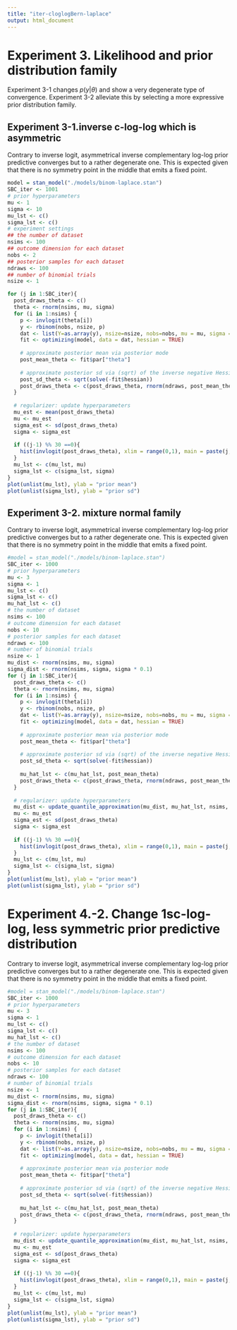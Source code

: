 ```yaml
---
title: "iter-cloglogBern-laplace"
output: html_document
---
```


# Experiment 3. Likelihood and prior distribution family

Experiment 3-1 changes $p(y|\theta)$ and show a very degenerate type of convergence. Experiment 3-2 alleviate this by selecting a more expressive prior distribution family.

## Experiment 3-1.inverse c-log-log which is asymmetric 
Contrary to inverse logit, asymmetrical inverse complementary log-log prior predictive converges but to a rather degenerate one. This is expected given that there is no symmetry point in the middle that emits a fixed point.

```r
model = stan_model("./models/binom-laplace.stan")
SBC_iter <- 1001
# prior hyperparameters
mu <- 1
sigma <- 10
mu_lst <- c()
sigma_lst <- c()
# experiment settings
## the number of dataset
nsims <- 100
## outcome dimension for each dataset
nobs <- 2
## posterior samples for each dataset
ndraws <- 100
## number of binomial trials
nsize <- 1

for (j in 1:SBC_iter){
  post_draws_theta <- c()
  theta <- rnorm(nsims, mu, sigma)
  for (i in 1:nsims) {
  	p <- invlogit(theta[i])
  	y <- rbinom(nobs, nsize, p)
  	dat <- list(Y=as.array(y), nsize=nsize, nobs=nobs, mu = mu, sigma = sigma)
  	fit <- optimizing(model, data = dat, hessian = TRUE)
  	
  	# approximate posterior mean via posterior mode
  	post_mean_theta <- fit$par["theta"]
  	
  	# approximate posterior sd via (sqrt) of the inverse negative Hessian
  	post_sd_theta <- sqrt(solve(-fit$hessian))
  	post_draws_theta <- c(post_draws_theta, rnorm(ndraws, post_mean_theta, post_sd_theta))
  }
  
  # regularizer: update hyperparameters
  mu_est <- mean(post_draws_theta)
  mu <- mu_est
  sigma_est <- sd(post_draws_theta)
  sigma <- sigma_est
    
  if ((j-1) %% 30 ==0){
    hist(invlogit(post_draws_theta), xlim = range(0,1), main = paste(j, "th itheration histogram"))  
  }
  mu_lst <- c(mu_lst, mu)
  sigma_lst <- c(sigma_lst, sigma)
}
plot(unlist(mu_lst), ylab = "prior mean")
plot(unlist(sigma_lst), ylab = "prior sd")
```

## Experiment 3-2. mixture normal family 
Contrary to inverse logit, asymmetrical inverse complementary log-log prior predictive converges but to a rather degenerate one. This is expected given that there is no symmetry point in the middle that emits a fixed point.

```r
#model = stan_model("./models/binom-laplace.stan")
SBC_iter <- 1000
# prior hyperparameters
mu <- 3
sigma <- 1
mu_lst <- c()
sigma_lst <- c()
mu_hat_lst <- c()
# the number of dataset
nsims <- 100
# outcome dimension for each dataset
nobs <- 10
# posterior samples for each dataset
ndraws <- 100
# number of binomial trials
nsize <- 1
mu_dist <- rnorm(nsims, mu, sigma)
sigma_dist <- rnorm(nsims, sigma, sigma * 0.1)
for (j in 1:SBC_iter){
  post_draws_theta <- c()
  theta <- rnorm(nsims, mu, sigma)
  for (i in 1:nsims) {
  	p <- invlogit(theta[i])
  	y <- rbinom(nobs, nsize, p)
  	dat <- list(Y=as.array(y), nsize=nsize, nobs=nobs, mu = mu, sigma = sigma)
  	fit <- optimizing(model, data = dat, hessian = TRUE)
  	
  	# approximate posterior mean via posterior mode
  	post_mean_theta <- fit$par["theta"]
  	
  	# approximate posterior sd via (sqrt) of the inverse negative Hessian
  	post_sd_theta <- sqrt(solve(-fit$hessian))
  	
  	mu_hat_lst <- c(mu_hat_lst, post_mean_theta)
  	post_draws_theta <- c(post_draws_theta, rnorm(ndraws, post_mean_theta, post_sd_theta))
  }
  
  # regularizer: update hyperparameters
  mu_dist <- update_quantile_approximation(mu_dist, mu_hat_lst, nsims, 1000, 0.001)
  mu <- mu_est
  sigma_est <- sd(post_draws_theta)
  sigma <- sigma_est
    
  if ((j-1) %% 30 ==0){
    hist(invlogit(post_draws_theta), xlim = range(0,1), main = paste(j, "th itheration histogram"))  
  }
  mu_lst <- c(mu_lst, mu)
  sigma_lst <- c(sigma_lst, sigma)
}
plot(unlist(mu_lst), ylab = "prior mean")
plot(unlist(sigma_lst), ylab = "prior sd")
```

# Experiment 4.-2. Change 1sc-log-log, less symmetric prior predictive distribution 
Contrary to inverse logit, asymmetrical inverse complementary log-log prior predictive converges but to a rather degenerate one. This is expected given that there is no symmetry point in the middle that emits a fixed point.

```r
#model = stan_model("./models/binom-laplace.stan")
SBC_iter <- 1000
# prior hyperparameters
mu <- 3
sigma <- 1
mu_lst <- c()
sigma_lst <- c()
mu_hat_lst <- c()
# the number of dataset
nsims <- 100
# outcome dimension for each dataset
nobs <- 10
# posterior samples for each dataset
ndraws <- 100
# number of binomial trials
nsize <- 1
mu_dist <- rnorm(nsims, mu, sigma)
sigma_dist <- rnorm(nsims, sigma, sigma * 0.1)
for (j in 1:SBC_iter){
  post_draws_theta <- c()
  theta <- rnorm(nsims, mu, sigma)
  for (i in 1:nsims) {
  	p <- invlogit(theta[i])
  	y <- rbinom(nobs, nsize, p)
  	dat <- list(Y=as.array(y), nsize=nsize, nobs=nobs, mu = mu, sigma = sigma)
  	fit <- optimizing(model, data = dat, hessian = TRUE)
  	
  	# approximate posterior mean via posterior mode
  	post_mean_theta <- fit$par["theta"]
  	
  	# approximate posterior sd via (sqrt) of the inverse negative Hessian
  	post_sd_theta <- sqrt(solve(-fit$hessian))
  	
  	mu_hat_lst <- c(mu_hat_lst, post_mean_theta)
  	post_draws_theta <- c(post_draws_theta, rnorm(ndraws, post_mean_theta, post_sd_theta))
  }
  
  # regularizer: update hyperparameters
  mu_dist <- update_quantile_approximation(mu_dist, mu_hat_lst, nsims, 1000, 0.001)
  mu <- mu_est
  sigma_est <- sd(post_draws_theta)
  sigma <- sigma_est
    
  if ((j-1) %% 30 ==0){
    hist(invlogit(post_draws_theta), xlim = range(0,1), main = paste(j, "th itheration histogram"))  
  }
  mu_lst <- c(mu_lst, mu)
  sigma_lst <- c(sigma_lst, sigma)
}
plot(unlist(mu_lst), ylab = "prior mean")
plot(unlist(sigma_lst), ylab = "prior sd")
```
